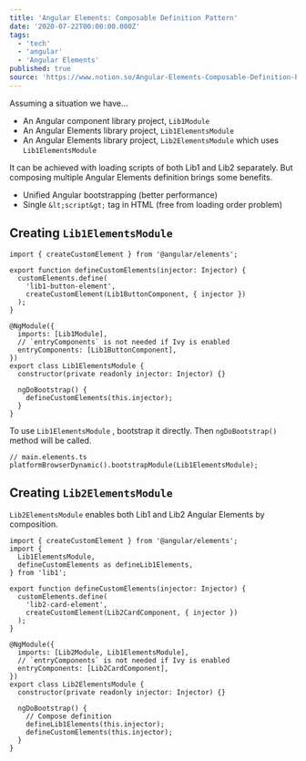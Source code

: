 ```yaml
---
title: 'Angular Elements: Composable Definition Pattern'
date: '2020-07-22T00:00:00.000Z'
tags:
  - 'tech'
  - 'angular'
  - 'Angular Elements'
published: true
source: 'https://www.notion.so/Angular-Elements-Composable-Definition-Pattern-eb942520a359470483d7c4ba864b7ce8'
---
```


Assuming a situation we have…

- An Angular component library project, `Lib1Module`
- An Angular Elements library project, `Lib1ElementsModule`
- An Angular Elements library project, `Lib2ElementsModule` which uses `Lib1ElementsModule`

It can be achieved with loading scripts of both Lib1 and Lib2 separately. But composing multiple Angular Elements definition brings some benefits.

- Unified Angular bootstrapping (better performance)
- Single `&lt;script&gt;` tag in HTML (free from loading order problem)

## Creating `Lib1ElementsModule`

```plaintext
import { createCustomElement } from '@angular/elements';

export function defineCustomElements(injector: Injector) {
  customElements.define(
    'lib1-button-element',
    createCustomElement(Lib1ButtonComponent, { injector })
  );
}

@NgModule({
  imports: [Lib1Module],
  // `entryComponents` is not needed if Ivy is enabled
  entryComponents: [Lib1ButtonComponent],
})
export class Lib1ElementsModule {
  constructor(private readonly injector: Injector) {}

  ngDoBootstrap() {
    defineCustomElements(this.injector);
  }
}
```

To use `Lib1ElementsModule` , bootstrap it directly. Then `ngDoBootstrap()` method will be called.

```plaintext
// main.elements.ts
platformBrowserDynamic().bootstrapModule(Lib1ElementsModule);
```

## Creating `Lib2ElementsModule`

`Lib2ElementsModule` enables both Lib1 and Lib2 Angular Elements by composition.

```plaintext
import { createCustomElement } from '@angular/elements';
import {
  Lib1ElementsModule,
  defineCustomElements as defineLib1Elements,
} from 'lib1';

export function defineCustomElements(injector: Injector) {
  customElements.define(
    'lib2-card-element',
    createCustomElement(Lib2CardComponent, { injector })
  );
}

@NgModule({
  imports: [Lib2Module, Lib1ElementsModule],
  // `entryComponents` is not needed if Ivy is enabled
  entryComponents: [Lib2CardComponent],
})
export class Lib2ElementsModule {
  constructor(private readonly injector: Injector) {}

  ngDoBootstrap() {
    // Compose definition
    defineLib1Elements(this.injector);
    defineCustomElements(this.injector);
  }
}
```
